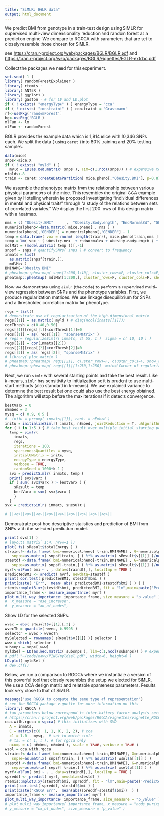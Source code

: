 ```yaml
---
title: "SiMLR: BGLR data"
output: html_document
---
```


We predict BMI from genotype in a train-test design using SiMLR for
supervised multi-view dimensionality reduction and random forest as
a prediction engine.  We compare to RGCCA with parameters that are
set to closely resemble those chosen for SiMLR.

see [https://cran.r-project.org/web/packages/BGLR/BGLR.pdf](https://cran.r-project.org/web/packages/BGLR/BGLR.pdf) and [https://cran.r-project.org/web/packages/BGLR/vignettes/BGLR-extdoc.pdf](https://cran.r-project.org/web/packages/BGLR/vignettes/BGLR-extdoc.pdf)

Collect the packages we need for this experiment.

```r
set.seed( 1 )
library( randomForestExplainer )
library( rtemis )
library( ANTsR )
library( ggplot2 )
library( gaston ) # for LD and LD.plot
if ( ! exists( "energyType" ) ) energyType = 'cca'
if ( ! exists( "constraint" ) ) constraint = 'Grassmann'
rf<-usePkg('randomForest')
bg<-usePkg('BGLR')
mlFun <- lm
mlFun <- randomForest
```

BGLR provides the example data which is 1,814 mice with 10,346 SNPs each.
We split the data ( using `caret` ) into 80\% training and 20\% testing samples.

```r
data(mice)
snps<-mice.X
if ( ! exists( "myld" ) )
  myld = LD(as.bed.matrix( snps ), lim=c(1,ncol(snps)) ) # expensive to compute
nfolds<-8
train <- caret::createDataPartition( mice.pheno[,"Obesity.BMI"], p=0.8)$Resample1
```


We assemble the phenotype matrix from the relationship between various physical
parameters of the mice.  This resembles the original CCA example given
by Hotelling wherein he proposed investigating "individual differences in mental and physical
traits" through "a study of the relations between sets of correlated variates."
We display the first 200 rows of this design matrix with a heatmap.

```r
nms = c( "Obesity.BMI"      ,  "Obesity.BodyLength", "EndNormalBW", "GENDER"  )
numericalpheno<-data.matrix( mice.pheno[ , nms ] )
numericalpheno[,"GENDER"] = numericalpheno[,"GENDER"] - 1
temp = data.frame( vox = rnorm( length(train)), mice.pheno[train,nms ] )
temp = lm( vox ~ ( Obesity.BMI  + EndNormalBW + Obesity.BodyLength ) * GENDER, data=temp )
mdlMat = (model.matrix( temp ))[,-1]
snpsf = snps # quantifySNPs( snps ) # convert to frequency
inmats = list(
  as.matrix(snpsf[train,]),
  mdlMat )
BMINAME="Obesity.BMI"
# pheatmap::pheatmap( snps[1:200,1:40], cluster_rows=F, cluster_cols=F, show_rownames = F )
pheatmap::pheatmap( mdlMat[1:200,], cluster_rows=F, cluster_cols=F, show_rownames = F )
```

Now we demonstrate using `simlr` (the code) to perform a supervised
multi-view regression between SNPs and the phenotype variables.
First, we produce regularization matrices.  We use linkage
disequilibrium for SNPs and a thresholded correlation matrix for phenotype.

```r
regs = list()
# demonstrate use of regularization of the high-dimensional matrix
regs[[1]] = as.matrix( myld ) # diag(ncol(inmats[[1]]))
corThresh = c(0.80,0.50)
regs[[1]][regs[[1]]<corThresh[1]]=0
regs[[1]] = as( regs[[1]], "sparseMatrix" )
# regs = regularizeSimlr( inmats, c( 55, 1 ), sigma = c( 10, 10 ) )
regs[[2]] = cor(inmats[[2]])
regs[[2]][regs[[2]]<corThresh[2]]=0
regs[[2]] = as( regs[[2]], "sparseMatrix" )
# library( plot.matrix )
# pheatmap::pheatmap( regs[[2]], cluster_rows=F, cluster_cols=F, show_rownames = F, main='Regularization matrix for supervising variables related to BMI and gender.')
# pheatmap::pheatmap( regs[[1]][1:250,1:250], main='Corner of regularization matrix for SNPs.')
```

Next, we run `simlr` with several starting points and take the best result.
Like $k$-means, `simlr` has sensitivity to initialization so it is prudent to
use multi-start methods (also standard in $k$-means).  We use explained
variance to determine the best result but one could also use the best energy
obtained.  The algorithm will stop before the max iterations if it detects convergence.

```r
bestVarx = 0
nEmbed = 3
mysq = c( 0.9, 0.5 )
#  initu = prcomp( inmats[[1]], rank. = nEmbed )
initu = initializeSimlr( inmats, nEmbed, jointReduction = T, uAlgorithm = 'ica' )
for ( k in 1:5 ) { # take best result over multiple initial starting points
  temp = simlr(
    inmats,
    regs,
    iterations = 100,
    sparsenessQuantiles = mysq,
    initialUMatrix = initu,
    energyType = energyType,
    verbose = TRUE,
    randomSeed = 1000+k-1 )
  svx = predictSimlr( inmats, temp )
  print( svx$varx )
  if ( sum( svx$varx ) > bestVarx ) {
    sResult = temp
    bestVarx = sum( svx$varx )
    }
  }
svx = predictSimlr( inmats, sResult )

# ||<o>||<o>||<o>||<o>||<o>||<o>||<o>||<o>||<o>||
```

Demonstrate post-hoc descriptive statistics and prediction of BMI
from SNPs with the selected prediction model.

```r
print( svx[1] )
# layout( matrix( 1:4, nrow=1 ))
plot( ts( sResult$totalEnergy ) )
straindf<-data.frame( bmi=numericalpheno[ train,BMINAME] , G=numericalpheno[ train,"GENDER"],
   snpse=as.matrix( snpsf[train, ] ) %*% as.matrix( sResult$v[[1]] )/norm( sResult$v[[1]],"F") )
stestdf <-data.frame( bmi=numericalpheno[-train,BMINAME] , G=numericalpheno[ -train,"GENDER"],
   snpse=as.matrix( snpsf[-train,] ) %*% as.matrix( sResult$v[[1]] )/norm( sResult$v[[1]],"F")  )
myrf<-mlFun( bmi ~ . , data=straindf[,], localImp = TRUE )
predictedBMI <- predict( myrf, newdata=stestdf )
print( cor.test( predictedBMI, stestdf$bmi ) )
print(paste( "Err",  mean( abs( predictedBMI-stestdf$bmi ) ) ) )
rtemis::mplot3.xy(stestdf$bmi, predictedBMI, fit = "lm",main=paste('Predicted vs real BMI'))
importance_frame <- measure_importance( myrf )
plot_multi_way_importance( importance_frame, size_measure = "p_value" )
#  x_measure = "mse_increase",
#  y_measure = "no_of_nodes",
```

Show LD for the selected SNPs.

```r

wvec = abs( sResult$v[[1]][,3] )
wvecTh = quantile( wvec, 0.9995 )
selector = wvec > wvecTh
mySelected = rownames( sResult$v[[1]] )[ selector ]
www = which( selector )
subsnps = snps[,www]
myldSel = LD(as.bed.matrix( subsnps ), lim=c(1,ncol(subsnps)) ) # expensive to compute
# pdf( "~/code/navy/PING/myldsel.pdf", width=6, height=6 )
LD.plot( myldSel )
# dev.off()


```


Below, we run a comparison to RGCCA where we instantiate a version of this
powerful tool that closely resembles the setup we elected for SiMLR.  We
use a CCA design matrix and relatable sparseness parameters.  Results look
very close to that of SiMLR.

```r
message("use RGCCA to compute the same type of representation")
# see the RGCCA package vignette for more information on this
library( RGCCA )
# tau parameters below correspond to inter-battery factor analysis settings
# https://cran.r-project.org/web/packages/RGCCA/vignettes/vignette_RGCCA.pdf
cca.with.rgcca = sgcca( # this initializes with SVD
  A = inmats,
  C = matrix(c(0, 1, 1, 0), 2, 2), # cca
  c1 = 1.0 - mysq,  # set to match simlr
  # tau = c( 1, 1 ), # for rgcca only
  ncomp = c( nEmbed, nEmbed ), scale = TRUE, verbose = TRUE )
wsol = cca.with.rgcca
straindf<-data.frame( bmi=numericalpheno[ train,BMINAME], G=numericalpheno[ train,"GENDER"] ,
   snpse=as.matrix( snpsf[train, ] ) %*% as.matrix( wsol$a[[1]] ) )
stestdf <-data.frame( bmi=numericalpheno[-train,BMINAME], G=numericalpheno[ -train,"GENDER"] ,
   snpse=as.matrix( snpsf[-train,] ) %*% as.matrix( wsol$a[[1]] ) )
myrf<-mlFun( bmi ~ . , data=straindf[,], localImp = TRUE )
spreddf <- predict( myrf, newdata=stestdf )
rtemis::mplot3.xy(stestdf$bmi, spreddf, fit = "lm",main=paste('Predicted vs real BMI: SGCCA'))
print( cor.test( spreddf, stestdf$bmi ) )
print(paste("RGCCA Err",  mean(abs(spreddf-stestdf$bmi))  ) )
importance_frame <- measure_importance( myrf )
plot_multi_way_importance( importance_frame, size_measure = "p_value" )
# plot_multi_way_importance( importance_frame, x_measure = "node_purity_increase",
# y_measure = "no_of_nodes", size_measure = "p_value" )
```

